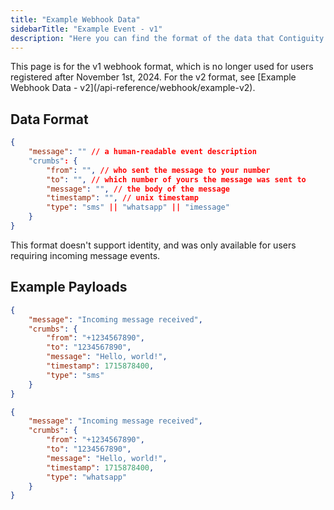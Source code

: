 ```yaml
---
title: "Example Webhook Data"
sidebarTitle: "Example Event - v1"
description: "Here you can find the format of the data that Contiguity sends to your webhook endpoint, and some example payloads."
---
```


<Warning>
    This page is for the v1 webhook format, which is no longer used for users registered after November 1st, 2024. For the v2 format, see [Example Webhook Data - v2](/api-reference/webhook/example-v2).
</Warning>

## Data Format
```json
{
    "message": "" // a human-readable event description
    "crumbs": {
        "from": "", // who sent the message to your number
        "to": "", // which number of yours the message was sent to
        "message": "", // the body of the message
        "timestamp": "", // unix timestamp
        "type": "sms" || "whatsapp" || "imessage"
    }
}
```

This format doesn't support identity, and was only available for users requiring incoming message events.

## Example Payloads
```json
{
    "message": "Incoming message received",
    "crumbs": {
        "from": "+1234567890",
        "to": "1234567890",
        "message": "Hello, world!",
        "timestamp": 1715878400,
        "type": "sms"
    }
}
```

```json
{
    "message": "Incoming message received",
    "crumbs": {
        "from": "+1234567890",
        "to": "1234567890",
        "message": "Hello, world!",
        "timestamp": 1715878400,
        "type": "whatsapp"
    }
}
```